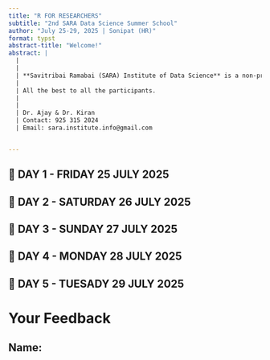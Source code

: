 ```yaml
---
title: "R FOR RESEARCHERS"
subtitle: "2nd SARA Data Science Summer School"
author: "July 25-29, 2025 | Sonipat (HR)"
format: typst 
abstract-title: "Welcome!"
abstract: |
  |
  |
  | **Savitribai Ramabai (SARA) Institute of Data Science** is a non-profit organization dedicated to inclusive education. We offer free and low-cost training in **coding, English, and data skills** for all. Thank you to our students and donors for supporting us. We are proudly supported by **The Ambedkar Educational Society, Sonipat.** 
  | 
  | All the best to all the participants.
  |
  |
  | Dr. Ajay & Dr. Kiran
  | Contact: 925 315 2024
  | Email: sara.institute.info@gmail.com


---
```


```{=typst}
#set page(header: [
  _SARA Institute of Data Science_
  #h(1fr)
  #box(image("logo-sara.png", width:5%))
])

#set page(footer: context [
  Schedule of SARA Summer School
  #h(1fr)
  #counter(page).display(
  "1/1",
  both: true,
)
])
```


## 📅 DAY 1 - FRIDAY 25 JULY 2025

```{=typst} 
#v(10pt)

// See the strokes section for details on this!
#let frame(stroke) = (x, y) => (
  left: if x > 0 { 0pt } else { stroke },
  right: stroke,
  top: if y < 2 { stroke } else { 0pt },
  bottom: stroke,
)

#set table(
  fill: (_, y) => if calc.odd(y) { rgb("EAF2F5") },
  stroke: frame(rgb("21222C")),
)


#table(
  columns: (0.9fr, 1fr, 1fr),
  rows: (0.7cm, 1.5cm),
  align: left + horizon,
  [*Time*], [*Activity*], [*Notes*],
  [08:30 AM to 09:15 AM], [Breakfast], [],
  [09:30 AM to 10:00 AM], [Welcome Ceremony \ - Candle Lighting], [],
  [10:00 AM to 11:30 AM], [Class Session 1], [Introdcution to R],
  [11:30 AM to 12:00 AM], [Break], [],
  [12:00 AM to 01:30 PM], [Class Session 2], [Introduction to RStudio],
  [01:30 PM to 02:30 PM], [Lunch], [],
  [02:30 PM to 03:45 PM], [Class Session 3], [Introduction to Quarto],
  [03:45 PM to 04:00 PM], [Break with Tea], [],
  [04:00 PM to 05:30 PM], [Class Session 4 \ Wolf Riepl, Germany], [Functional Programming in R and tidyverse],
  [07:30 PM to 08:30 PM], [Dinner], [],
)

#pagebreak()
```


## 📅 DAY 2 - SATURDAY 26 JULY 2025

```{=typst} 
#v(10pt)

// See the strokes section for details on this!
#let frame(stroke) = (x, y) => (
  left: if x > 0 { 0pt } else { stroke },
  right: stroke,
  top: if y < 2 { stroke } else { 0pt },
  bottom: stroke,
)

#set table(
  fill: (_, y) => if calc.odd(y) { rgb("EAF2F5") },
  stroke: frame(rgb("21222C")),
)


#table(
  columns: (0.9fr, 1fr, 1fr),
  rows: (0.7cm, 1.85cm),
  [*Time*], [*Activity*], [*Notes*],
  [08:30 AM to 09:30 AM], [Breakfast], [], 
  [10:00 AM to 11:30 AM], [Class Session 1], [Quarto + Markdown],
  [11:30 AM to 12:00 AM], [Break], [],
  [12:00 AM to 01:30 PM], [Class Session 2], [Code Chunk + R Object],
  [01:30 PM to 2:30 PM], [Lunch], [],
  [02:30 PM to 03:45 PM], [Class Session 3], [Data Wrangling],
  [03:45 PM to 04:00 PM], [Break for Tea], [],
  [04:00 PM to 05:30 PM], [Class Session 4 \ Dr. Cecilia Baldoni Bio-statistician, Germany], [Data Wrangling with the {tidyverse}],
  [07:00 PM to 08:00 PM], [Dinner], [],
)

#pagebreak()
```

## 📅 DAY 3 - SUNDAY 27 JULY 2025

```{=typst} 
#v(10pt)

// See the strokes section for details on this!
#let frame(stroke) = (x, y) => (
  left: if x > 0 { 0pt } else { stroke },
  right: stroke,
  top: if y < 2 { stroke } else { 0pt },
  bottom: stroke,
)

#set table(
  fill: (_, y) => if calc.odd(y) { rgb("EAF2F5") },
  stroke: frame(rgb("21222C")),
)

#table(
  columns: (0.9fr, 1fr, 1fr),
  rows: (0.7cm, 1.85cm),
  [*Time*], [*Activity*], [*Notes*],
  [08:30 AM to 09:30 AM], [Breakfast], [], 
  [10:00 AM to 11:30 AM], [Class Session 1], [Presenting Data],
  [11:30 AM to 12:00 AM], [Break for Tea], [],
  [12:00 AM to 01:30 PM], [Class Session 2], [Presenting Data],
  [01:30 PM to 2:30 PM], [Lunch], [],
  [02:30 PM to 03:45 PM], [Class Session 3], [Probability + Z-score],
  [03:45 PM to 04:00 PM], [Break for Tea], [],
  [04:00 PM to 05:30 PM], [Class Session 4 \ Anirban Shaw, R & Shiny Expert, India], [Data Storytelling with R: From CSV to Interactive Visualization using Shiny],
  [07:00 PM to 08:00 PM], [Dinner], [],
)


#pagebreak()
```

## 📅 DAY 4 - MONDAY 28 JULY 2025

```{=typst} 
#v(10pt)

// See the strokes section for details on this!
#let frame(stroke) = (x, y) => (
  left: if x > 0 { 0pt } else { stroke },
  right: stroke,
  top: if y < 2 { stroke } else { 0pt },
  bottom: stroke,
)

#set table(
  fill: (_, y) => if calc.odd(y) { rgb("EAF2F5") },
  stroke: frame(rgb("21222C")),
)


#table(
  columns: (0.9fr, 1fr, 1fr),
  rows: (0.7cm, 1.85cm),
  [*Time*], [*Activity*], [*Notes*],
  [08:30 AM to 09:30 AM], [Breakfast], [], 
  [10:00 AM to 11:30 AM], [Class Session 1], [Presenting Data],
  [11:30 AM to 12:00 AM], [Break for Tea], [],
  [12:00 AM to 01:30 PM], [Class Session 2], [Presenting Data],
  [01:30 PM to 2:30 PM], [Lunch], [],
  [02:30 PM to 03:45 PM], [Class Session 3], [Probability + Z-score],
  [03:45 PM to 04:00 PM], [Break for Tea], [],
  [04:00 PM to 05:30 PM], [Class Session 4 \ Dr. Lito P Cruz, Principal Data Science Consultant, Australia], [Hypothesis Testing & Forecasting by Regression],
  [07:00 PM to 08:00 PM], [Dinner], [],
)

#pagebreak()
```

## 📅 DAY 5 - TUESADY 29 JULY 2025

```{=typst} 
#v(10pt)

// See the strokes section for details on this!
#let frame(stroke) = (x, y) => (
  left: if x > 0 { 0pt } else { stroke },
  right: stroke,
  top: if y < 2 { stroke } else { 0pt },
  bottom: stroke,
)

#set table(
  fill: (_, y) => if calc.odd(y) { rgb("EAF2F5") },
  stroke: frame(rgb("21222C")),
)

#table(
  columns: (0.9fr, 1fr, 1fr),
  rows: (0.7cm, 1.85cm),
  [*Time*], [*Activity*], [*Notes*],
  [08:30 AM to 09:30 AM], [Breakfast], [], 
  [10:00 AM to 11:30 AM], [Class Session 1], [Presenting Data],
  [11:30 AM to 12:00 AM], [Break for Tea], [],
  [12:00 AM to 01:30 PM], [Class Session 2], [Presenting Data],
  [01:30 PM to 2:30 PM], [Lunch], [],
  [02:30 PM to 03:45 PM], [Class Session 3], [Probability + Z-score],
  [03:45 PM to 04:00 PM], [Break for Tea], [],
  [04:00 PM to 05:30 PM], [Class Session 4 \ Betsabe Laila Cohen, Sociologist & R expert, Argentina], [Code to Paper: Reproducible Research with Quarto],
  [07:00 PM to 08:00 PM], [Dinner], [],
)

#pagebreak()
```

# Your Feedback

## Name:

```{=typst}
#set line(length: 100%)

#stack(
  spacing: 3.5em,
  line(stroke: (paint: rgb("EAF2F5"), thickness: 1pt, dash: ("dot", 2pt, 4pt, 2pt))),
  line(stroke: (paint: rgb("EAF2F5"), thickness: 1pt, dash: ("dot", 2pt, 4pt, 2pt))),
  line(stroke: (paint: rgb("EAF2F5"), thickness: 1pt, dash: ("dot", 2pt, 4pt, 2pt))),
  line(stroke: (paint: rgb("EAF2F5"), thickness: 1pt, dash: ("dot", 2pt, 4pt, 2pt))),
  line(stroke: (paint: rgb("EAF2F5"), thickness: 1pt, dash: ("dot", 2pt, 4pt, 2pt))),
  line(stroke: (paint: rgb("EAF2F5"), thickness: 1pt, dash: ("dot", 2pt, 4pt, 2pt))),
  line(stroke: (paint: rgb("EAF2F5"), thickness: 1pt, dash: ("dot", 2pt, 4pt, 2pt))),
  line(stroke: (paint: rgb("EAF2F5"), thickness: 1pt, dash: ("dot", 2pt, 4pt, 2pt))),
  line(stroke: (paint: rgb("EAF2F5"), thickness: 1pt, dash: ("dot", 2pt, 4pt, 2pt))),
  line(stroke: (paint: rgb("EAF2F5"), thickness: 1pt, dash: ("dot", 2pt, 4pt, 2pt))),
  line(stroke: (paint: rgb("EAF2F5"), thickness: 1pt, dash: ("dot", 2pt, 4pt, 2pt))),
  line(stroke: (paint: rgb("EAF2F5"), thickness: 1pt, dash: ("dot", 2pt, 4pt, 2pt))),
  line(stroke: (paint: rgb("EAF2F5"), thickness: 1pt, dash: ("dot", 2pt, 4pt, 2pt))),
  line(stroke: (paint: rgb("EAF2F5"), thickness: 1pt, dash: ("dot", 2pt, 4pt, 2pt))),
)
```

